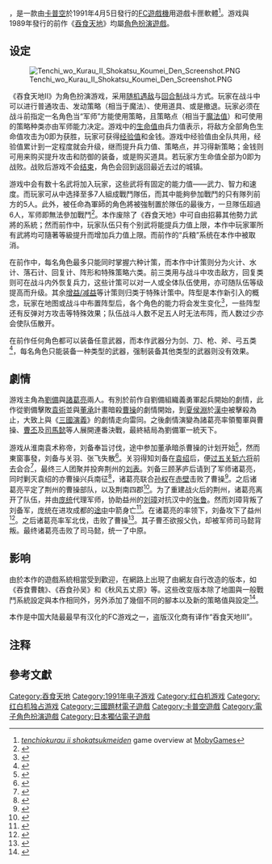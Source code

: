 {{redirect2|吞食天地II|卡普空于1992年发行的街机游戏|吞食天地II 赤壁之戰}}

{{NoteTA
| 1=zh-cn:布阵; zh-tw:敷設;
}}
{{Infobox VG
| title =吞食天地II 諸葛孔明傳
| image = Image:Tenchi wo Kurau II Coverart.jpg
| caption =游戏封面
| japanese =天地を喰らうII 諸葛孔明伝
| genre =[[電子角色扮演遊戲|角色扮演]]（RPG）
| platform =[[FC游戏机|FC游戏机]]
| developer =[[卡普空|卡普空]]
| publisher ={{vgrelease|JP|卡普空}}
| producer =
| director =
| designer =
| writer =
| programmer =
| composer = [[藤田靖明|藤田靖明]]
| artist =
| series =吞食天地系列
| engine =
| modes =[[单人电子游戏|单人]]
| released = {{vgrelease|JP|1991年4月5日}}
}}

{{vgname|吞食天地II 諸葛孔明傳|ja=天地を喰らうII 諸葛孔明伝}}，是一款由[[卡普空|卡普空]]於1991年4月5日發行的[[FC遊戲機|FC遊戲機]]用遊戲卡匣軟體<ref name="mobygames">[http://www.mobygames.com/game/nes/tenchi-o-kurau-ii-shokatsu-kmei-den ''tenchiokurau ii shokatsukmeiden''] {{Wayback|url=http://www.mobygames.com/game/nes/tenchi-o-kurau-ii-shokatsu-kmei-den |date=20191206141627 }} game overview at [[MobyGames|MobyGames]]</ref>。游戏與1989年發行的前作《[[吞食天地_(FC游戏)|吞食天地]]》均屬[[電子角色扮演遊戲|角色扮演遊戲]]。

== 设定 ==

[[File:Tenchi_wo_Kurau_II_Shokatsu_Koumei_Den_Screenshot.PNG|thumb]]

《吞食天地II》为角色扮演游戏，采用[[随机遇敌|随机遇敌]]与[[回合制|回合制]]战斗方式。玩家在战斗中可以进行普通攻击、发动策略（相当于魔法）、使用道具、或是撤退。玩家必须在战斗前指定一名角色当“军师”方能使用策略，且策略点（相当于[[魔法值|魔法值]]）和可使用的策略种类亦由军师能力决定。游戏中的[[生命值|生命值]]由兵力值表示，将敌方全部角色生命值攻击为0即为获胜，玩家可获得[[经验值|经验值]]和金钱。游戏中经验值由全队共用，经验值累计到一定程度就会升级，继而提升兵力值、策略点，并习得新策略；金钱则可用来购买提升攻击和防御的装备，或是购买道具。若玩家方生命值全部为0即为战败。战败后游戏不会[[Game_Over|结束]]，角色会回到返回最近去过的城镇。

游戏中会有数十名武将加入玩家，这些武将有固定的能力值——武力、智力和速度。而玩家可从中选择至多7人組成戰鬥隊伍，而其中能夠參加戰鬥的只有隊列前方的5人。此外，被任命為軍師的角色將被強制置於隊伍的最後方，一旦隊伍超過6人，军师即無法參加戰鬥<ref>{{cite book|title=吞食天地Ⅱ 諸葛孔明傳 必勝攻略法|publisher=華泰書店|language=zh-tw|pages=6}}</ref>。本作废除了《吞食天地》中可自由招募其他勢力武將的系統；然而前作中，玩家队伍只有个别武将能提兵力值上限，本作中玩家軍所有武將均可隨著等級提升而增加兵力值上限。而前作的“兵粮”系统在本作中被取消。

在前作中，每名角色最多只能同时掌握六种计策，而本作中计策则分为火计、水计、落石计、回复计、阵形和特殊策略六类。前三类用与战斗中攻击敌方，回复类则可在战斗内外恢复兵力，这些计策可以对一人或全体队伍使用，亦可随队伍等级提高而升级。其余[[Buff|增益/减益]]等计策则归类于特殊计策中。阵型是本作新引入的概念，玩家在地图或战斗中布置阵型后，各个角色的能力将会发生变化<ref>{{cite book|title=吞食天地Ⅱ 諸葛孔明傳 必勝攻略法|publisher=華泰書店|language=zh-tw|pages=18－19}}</ref>，一些阵型还有反弹对方攻击等特殊效果；队伍战斗人数不足五人时无法布阵，而人数过少亦会使队伍散开。

在前作任何角色都可以装备任意武器，而本作武器分为剑、刀、枪、斧、弓五类<ref>{{cite book|title=吞食天地Ⅱ 諸葛孔明傳 必勝攻略法|publisher=華泰書店|language=zh-tw|pages=22}}</ref>，每名角色只能装备一种类型的武器，强制装备其他类型的武器则没有效果。

== 劇情 ==

游戏主角為[[劉備|劉備]]與[[諸葛亮|諸葛亮]]兩人。有別於前作自劉備組織義勇軍起兵開始的劇情，此作從劉備擊敗[[袁術|袁術]]並與[[董承|董承]]計畫暗殺[[曹操|曹操]]的劇情開始，到[[夏侯淵|夏侯淵]]於[[漢中|漢中]]被擊殺為止，大致上與《[[三國演義|三國演義]]》的劇情走向雷同。之後劇情演變為諸葛亮率領蜀軍與曹操、[[曹丕|曹丕]]及[[司馬懿|司馬懿]]等人展開連番決戰，最終結局為劉備軍一統天下。

游戏从淮南袁术称帝，刘备奉旨讨伐，途中参加董承暗杀曹操的计划开始<ref>{{cite book|title=吞食天地Ⅱ 諸葛孔明傳 必勝攻略法|publisher=華泰書店|language=zh-tw|pages=32}}</ref>，然而東窗事發，刘备与关羽、张飞失散<ref>{{cite book|title=吞食天地Ⅱ 諸葛孔明傳 必勝攻略法|publisher=華泰書店|language=zh-tw|pages=39}}</ref>。关羽得知刘备在[[袁绍|袁绍]]后，便[[过五关斩六将|过五关斩六将]]前去会合<ref>{{cite book|title=吞食天地Ⅱ 諸葛孔明傳 必勝攻略法|publisher=華泰書店|language=zh-tw|pages=44}}</ref>，最终三人团聚并投奔荆州的[[刘表|刘表]]。刘备三顾茅庐后请到了军师诸葛亮，同时剿灭袁绍的亦曹操兴兵南征<ref>{{cite book|title=吞食天地Ⅱ 諸葛孔明傳 必勝攻略法|publisher=華泰書店|language=zh-tw|pages=66－68}}</ref>，诸葛亮联合[[孙权|孙权]]在[[赤壁之战|赤壁]]击败了曹操<ref>{{cite book|title=吞食天地Ⅱ 諸葛孔明傳 必勝攻略法|publisher=華泰書店|language=zh-tw|pages=91}}</ref>。之后诸葛亮平定了荆州的曹操部队，以及荆南四郡<ref>{{cite book|title=吞食天地Ⅱ 諸葛孔明傳 必勝攻略法|publisher=華泰書店|language=zh-tw|pages=121}}</ref>。为了重建战火后的荆州，诸葛亮离开了队伍，并由[[庞统|庞统]]代理军师，协助益州的[[刘璋|刘璋]]对抗汉中的[[张鲁|张鲁]]。然而刘璋背叛了刘备军，庞统在进攻成都的[[落凤坡|途中]]中箭身亡<ref>{{cite book|title=吞食天地Ⅱ 諸葛孔明傳 必勝攻略法|publisher=華泰書店|language=zh-tw|pages=145}}</ref>。在诸葛亮的率领下，刘备攻下了益州<ref>{{cite book|title=吞食天地Ⅱ 諸葛孔明傳 必勝攻略法|publisher=華泰書店|language=zh-tw|pages=163}}</ref>。之后诸葛亮率军北伐，击败了曹操<ref>{{cite book|title=吞食天地Ⅱ 諸葛孔明傳 必勝攻略法|publisher=華泰書店|language=zh-tw|pages=189}}</ref>。其子曹丕欲报父仇，却被军师司马懿背叛。最终诸葛亮击败了司马懿，统一了中原。

== 影响 ==

由於本作的遊戲系統相當受到歡迎，在網路上出現了由網友自行改造的版本，如《吞食曹魏》、《吞食孙吴》和《秋风五丈原》等。这些改变版本除了地圖與一般戰鬥系統設定與本作相同外，另外添加了幾個不同的腳本以及新的策略值與設定<ref>{{Cite web |url=http://wild-plants.hp.infoseek.co.jp/ |title=天地を喰らうパッチ置き場 |accessdate=2009-05-26 |archive-date=2009-02-04 |archive-url=https://web.archive.org/web/20090204155110/http://wild-plants.hp.infoseek.co.jp/ |dead-url=yes }}</ref>。

本作是中国大陆最最早有汉化的FC游戏之一，盗版汉化商有译作“吞食天地III”。

== 注释 ==
{{notelist|iger=}}

== 參考文獻 ==
{{reflist}}

{{吞食天地}}

{{DEFAULTSORT:Tenchi O Kurau II Shokatsu Koumei Den}}
[[Category:吞食天地|Category:吞食天地]]
[[Category:1991年电子游戏|Category:1991年电子游戏]]
[[Category:红白机游戏|Category:红白机游戏]]
[[Category:红白机独占游戏|Category:红白机独占游戏]]
[[Category:三國題材電子遊戲|Category:三國題材電子遊戲]]
[[Category:卡普空遊戲|Category:卡普空遊戲]]
[[Category:電子角色扮演遊戲|Category:電子角色扮演遊戲]]
[[Category:日本獨佔電子遊戲|Category:日本獨佔電子遊戲]]
